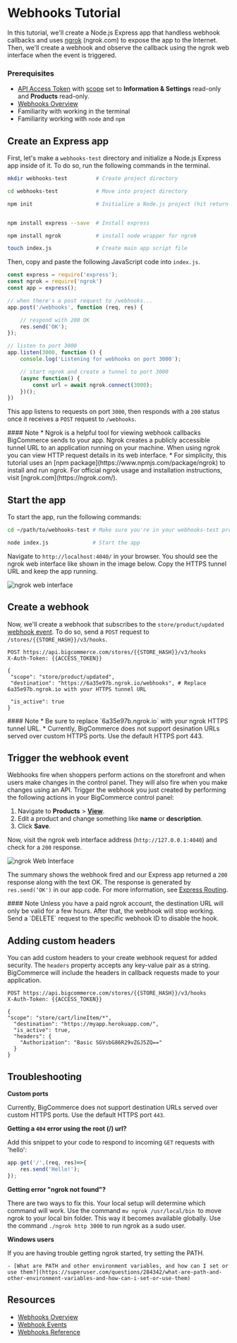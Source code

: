 # Webhooks Tutorial



In this tutorial, we'll create a Node.js Express app that handless webhook callbacks and uses [ngrok](https://ngrok.com/) (ngrok.com) to expose the app to the Internet. Then, we'll create a webhook and observe the callback using the ngrok web interface when the event is triggered.


### Prerequisites

- [API Access Token](/api-docs/getting-started/authentication/rest-api-authentication) with [scope](/api-docs/getting-started/authentication/rest-api-authentication#oauth-scopes) set to **Information & Settings** read-only and **Products** read-only.
- [Webhooks Overview](/api-docs/store-management/webhooks/overview)
- Familiarity with working in the terminal
- Familiarity working with `node` and `npm`
## Create an Express app

First, let's make a `webhooks-test` directory and initialize a Node.js Express app inside of it. To do so, run the following commands in the terminal.


```bash
mkdir webhooks-test         # Create project directory

cd webhooks-test            # Move into project directory

npm init                    # Initialize a Node.js project (hit return to accept the default values)


npm install express --save  # Install express

npm install ngrok           # install node wrapper for ngrok

touch index.js              # Create main app script file

```

Then, copy and paste the following JavaScript code into `index.js`.



```js
const express = require('express');
const ngrok = require('ngrok')
const app = express();

// when there's a post request to /webhooks...
app.post('/webhooks', function (req, res) {

    // respond with 200 OK
    res.send('OK');
});

// listen to port 3000
app.listen(3000, function () {
    console.log('Listening for webhooks on port 3000');

    // start ngrok and create a tunnel to port 3000
    (async function() {
        const url = await ngrok.connect(3000);
    })();
})
```

This app listens to requests on port `3000`, then responds with a `200` status once it receives a `POST` request to `/webhooks`.

<Callout type="info">
  #### Note
  * Ngrok is a helpful tool for viewing webhook callbacks BigCommerce sends to your app. Ngrok creates a publicly accessible tunnel URL to an application running on your machine. When using ngrok you can view HTTP request details in its web interface.
  * For simplicity, this tutorial uses an [npm package](https://www.npmjs.com/package/ngrok) to install and run ngrok. For official ngrok usage and installation instructions, visit [ngrok.com](https://ngrok.com/).
</Callout>




## Start the app

To start the app, run the following commands:


```bash
cd ~/path/to/webhooks-test # Make sure you're in your webhooks-test project directory

node index.js              # Start the app
```

Navigate to `http://localhost:4040/` in your browser. You should see the ngrok web interface like shown in the image below. Copy the HTTPS tunnel URL and keep the app running.

![ngrok web interface](//s3.amazonaws.com/user-content.stoplight.io/6012/1531500191661 "ngrok web interface")

## Create a webhook

Now, we'll create a webhook that subscribes to the `store/product/updated` [webhook event](/api-docs/store-management/webhooks/webhook-events). To do so, send a `POST` request to `/stores/{{STORE_HASH}}/v3/hooks`.


```http
POST https://api.bigcommerce.com/stores/{{STORE_HASH}}/v3/hooks
X-Auth-Token: {{ACCESS_TOKEN}}

{
 "scope": "store/product/updated",
 "destination": "https://6a35e97b.ngrok.io/webhooks", # Replace 6a35e97b.ngrok.io with your HTTPS tunnel URL

 "is_active": true
}
```

<Callout type="info">
  #### Note
  * Be sure to replace `6a35e97b.ngrok.io` with your ngrok HTTPS tunnel URL.
  * Currently, BigCommerce does not support desination URLs served over custom HTTPS ports. Use the default HTTPS port 443.
</Callout>



## Trigger the webhook event

Webhooks fire when shoppers perform actions on the storefront and when users make changes in the control panel. They will also fire when you make changes using an API. Trigger the webhook you just created by performing the following actions in your BigCommerce control panel:


1. Navigate to **Products** > [**View**](https://login.bigcommerce.com/deep-links/manage/products).
2. Edit a product and change something like **name** or **description**.
3. Click **Save**.

Now, visit the ngrok web interface address (`http://127.0.0.1:4040`) and check for a `200` response.

![ngrok Web Interface](//s3.amazonaws.com/user-content.stoplight.io/6012/1531500945565 "ngrok Web Interface")

The summary shows the webhook fired and our Express app returned a `200` response along with the text OK. The response is generated by `res.send(‘OK')` in our app code. For more information, see [Express Routing](https://expressjs.com/en/guide/routing.html).

<Callout type="warning">
  #### Note
  Unless you have a paid ngrok account, the destination URL will only be valid for a few hours. After that, the webhook will stop working. Send a `DELETE` request to the specific webhook ID to disable the hook.
</Callout>

## Adding custom headers

You can add custom headers to your create webhook request for added security. The `headers` property accepts any key-value pair as a string. BigCommerce will include the headers in callback requests made to your application.


```http
POST https://api.bigcommerce.com/stores/{{STORE_HASH}}/v3/hooks
X-Auth-Token: {{ACCESS_TOKEN}}

{
"scope": "store/cart/lineItem/*",
  "destination": "https://myapp.herokuapp.com/",
  "is_active": true,
  "headers": {
    "Authorization": "Basic SGVsbG86R29vZGJ5ZQ=="
  }
}
```

## Troubleshooting

**Custom ports**

Currently, BigCommerce does not support destination URLs served over custom HTTPS ports. Use the default HTTPS port `443`.

**Getting a `404` error using the root (/) url?**

Add this snippet to your code to respond to incoming `GET` requests with 'hello':


```js
app.get('/',(req, res)=>{
    res.send('Hello!');
});
```

**Getting error "ngrok not found"?**

There are two ways to fix this. Your local setup will determine which command will work.
Use the command `mv ngrok /usr/local/bin `to move ngrok to your local bin folder. This way it becomes available globally.
Use the command `./ngrok http 3000` to run ngrok as a sudo user.

**Windows users**

If you are having trouble getting ngrok started, try setting the PATH.

    - [What are PATH and other environment variables, and how can I set or use them?](https://superuser.com/questions/284342/what-are-path-and-other-environment-variables-and-how-can-i-set-or-use-them)

## Resources
* [Webhooks Overview](/api-docs/getting-started/webhooks/about-webhooks)
* [Webhook Events](/api-docs/store-management/webhooks/webhook-events)
* [Webhooks Reference](/api-reference/webhooks)
